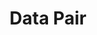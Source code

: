 ---
title: Data Pair
openapi: "/open-apis/node.json GET /node/v1/data/{base}/{quote}"
sidebarTitle: Data Pair
---